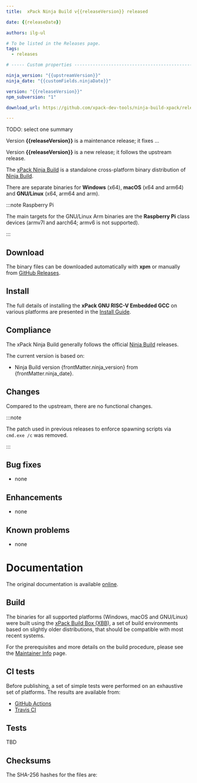 ```yaml
---
title:  xPack Ninja Build v{{releaseVersion}} released

date: {{releaseDate}}

authors: ilg-ul

# To be listed in the Releases page.
tags:
  - releases

# ----- Custom properties -----------------------------------------------------

ninja_version: "{{upstreamVersion}}"
ninja_date: "{{customFields.ninjaDate}}"

version: "{{releaseVersion}}"
npm_subversion: "1"

download_url: https://github.com/xpack-dev-tools/ninja-build-xpack/releases/tag/v{{releaseVersion}}/

---
```


TODO: select one summary

Version **{{releaseVersion}}** is a maintenance release; it fixes ...

Version **{{releaseVersion}}** is a new release; it follows the upstream release.

<!-- truncate -->



The [xPack Ninja Build](https://xpack-dev-tools.github.io/ninja-build-xpack/)
is a standalone cross-platform binary distribution of
[Ninja Build](https://ninja-build.org).

There are separate binaries for **Windows** (x64),
**macOS** (x64 and arm64)
and **GNU/Linux** (x64, arm64 and arm).

:::note Raspberry Pi

The main targets for the GNU/Linux Arm
binaries are the **Raspberry Pi** class devices (armv7l and aarch64;
armv6 is not supported).

:::

## Download

The binary files can be downloaded automatically with **xpm** or manually
from <a href={frontMatter.download_url}>GitHub Releases</a>.

<Prerequisites/>

## Install

The full details of installing the **xPack GNU RISC-V Embedded GCC**
on various platforms are presented in the [Install Guide](/docs/install/).

## Compliance

The xPack Ninja Build generally follows the official
[Ninja Build](https://ninja-build.org) releases.

The current version is based on:

- Ninja Build version {frontMatter.ninja_version}
from {frontMatter.ninja_date}.

## Changes

Compared to the upstream, there are no functional changes.

:::note

The patch used in previous releases to enforce
spawning scripts via `cmd.exe /c` was removed.

:::

## Bug fixes

- none

## Enhancements

- none

## Known problems

- none

# Documentation

The original documentation is available
[online](https://ninja-build.org/manual.html).

## Build

The binaries for all supported platforms
(Windows, macOS and GNU/Linux) were built using the
[xPack Build Box (XBB)](https://xpack.github.io/xbb/), a set
of build environments based on slightly older distributions, that should be
compatible with most recent systems.

For the prerequisites and more details on the build procedure, please see the
[Maintainer Info](/docs/maintainer/) page.

## CI tests

Before publishing, a set of simple tests were performed on an exhaustive
set of platforms. The results are available from:

- [GitHub Actions](https://github.com/xpack-dev-tools/ninja-build-xpack/actions/)
- [Travis CI](https://app.travis-ci.com/github/xpack-dev-tools/ninja-build-xpack/builds/)

## Tests

TBD

## Checksums

The SHA-256 hashes for the files are:

